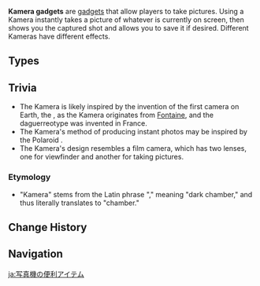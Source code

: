 {{Stub|elaborate a tiny bit in the intro}}
{{Terminology Infobox
|image        = Item Kamera.png
|type         = Item Groups
|type2        = Gadgets
}}
'''Kamera gadgets''' are [[gadgets]] that allow players to take pictures. Using a Kamera instantly takes a picture of whatever is currently on screen, then shows you the captured shot and allows you to save it if desired. Different Kameras have different effects.

==Types==
{{Items by Category List|Kamera Gadgets}}

==Trivia==
* The Kamera is likely inspired by the invention of the first camera on Earth, the {{w|daguerreotype}}, as the Kamera originates from [[Fontaine]], and the daguerreotype was invented in France.
* The Kamera's method of producing instant photos may be inspired by the Polaroid {{w|Instant camera|instant cameras}}.
* The Kamera's design resembles a {{w|Twin-lens reflex camera|twin-lens reflex}} film camera, which has two lenses, one for viewfinder and another for taking pictures.

===Etymology===
* "Kamera" stems from the Latin phrase "{{w|Camera obscura|camera obscūra}}," meaning "dark chamber," and thus literally translates to "chamber."

==Change History==
{{Change History|1.1}}

==Navigation==
{{Gadget Navbox}}

[[Category:Kamera Gadgets| ]]

[[ja:写真機の便利アイテム]]